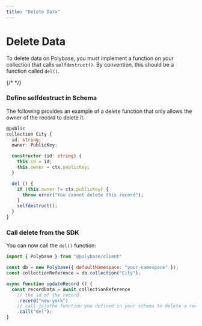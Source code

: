 ```yaml
---
title: "Delete Data"
---
```


# Delete Data

To delete data on Polybase, you must implement a function on your collection
that calls `selfdestruct()`. By convention, this should be a function called
`del()`.

{/* <Snippet file="examples/examples.mdx" />  */}

### Define selfdestruct in Schema

The following provides an example of a delete function that only allows the
owner of the record to delete it.

```typescript
@public
collection City {
  id: string;
  owner: PublicKey;

  constructor (id: string) {
    this.id = id;
    this.owner = ctx.publicKey;
  }

  del () {
    if (this.owner != ctx.publicKey) {
      throw error("You cannot delete this record");
    }
    selfdestruct();
  }
}

```

### Call delete from the SDK

You can now call the `del()` function:

```js
import { Polybase } from "@polybase/client"

const db = new Polybase({ defaultNamespace: "your-namespace" });
const collectionReference = db.collection("City");

async function updateRecord () {
  const recordData = await collectionReference
    // the id of the record
    .record("new-york")
    // call jsjsthe function you defined in your schema to delete a record
    .call("del");
}
```

